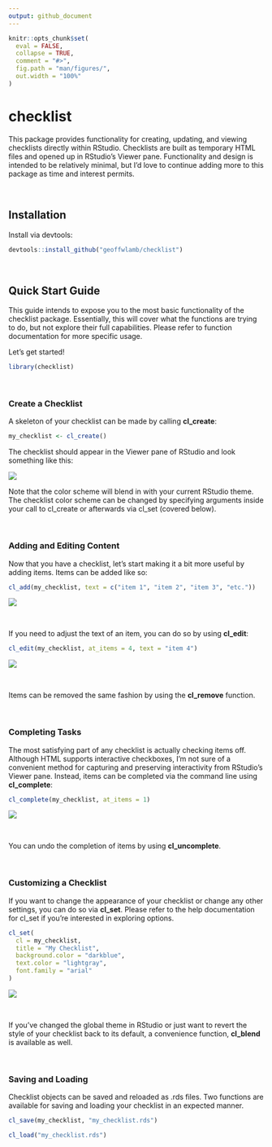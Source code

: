 ```yaml
---
output: github_document
---
```


<!-- README.md is generated from README.Rmd. Please edit that file -->

```r
knitr::opts_chunk$set(
  eval = FALSE,
  collapse = TRUE,
  comment = "#>",
  fig.path = "man/figures/",
  out.width = "100%"
)
```
# checklist

This package provides functionality for creating, updating, and viewing checklists directly within RStudio. Checklists are built as temporary HTML files and opened up in RStudio's Viewer pane. Functionality and design is intended to be relatively minimal, but I'd love to continue adding more to this package as time and interest permits. 

<br>

## Installation

Install via devtools:

``` r
devtools::install_github("geoffwlamb/checklist")
```

<br>

## Quick Start Guide
This guide intends to expose you to the most basic functionality of the checklist package. Essentially, this will cover what the functions are trying to do, but not explore their full capabilities. Please refer to function documentation for more specific usage. 

Let's get started!

``` r
library(checklist)
```

<br>

### Create a Checklist
A skeleton of your checklist can be made by calling <strong>cl_create</strong>:
``` r
my_checklist <- cl_create()
```
The checklist should appear in the Viewer pane of RStudio and look something like this:

<img src="man/figures/cl_create.png" />



Note that the color scheme will blend in with your current RStudio theme. The checklist color scheme can be changed by specifying arguments inside your call to cl_create or afterwards via cl_set (covered below).

<br>

### Adding and Editing Content
Now that you have a checklist, let's start making it a bit more useful by adding items. Items can be added like so:
``` r
cl_add(my_checklist, text = c("item 1", "item 2", "item 3", "etc."))
```

<img src="man/figures/cl_add.PNG" />

<br>

If you need to adjust the text of an item, you can do so by using <strong>cl_edit</strong>:

``` r
cl_edit(my_checklist, at_items = 4, text = "item 4")
```

<img src="man/figures/cl_edit.PNG" />

<br>

Items can be removed the same fashion by using the <strong>cl_remove</strong> function.

<br>

### Completing Tasks
The most satisfying part of any checklist is actually checking items off. Although HTML supports interactive checkboxes, I'm not sure of a convenient method for capturing and preserving interactivity from RStudio's Viewer pane. Instead, items can be completed via the command line using <strong>cl_complete</strong>:
``` r
cl_complete(my_checklist, at_items = 1)
```

<img src="man/figures/cl_complete.PNG" />

<br>

You can undo the completion of items by using <strong>cl_uncomplete</strong>.

<br>

### Customizing a Checklist
If you want to change the appearance of your checklist or change any other settings, you can do so via <strong>cl_set</strong>. Please refer to the help documentation for cl_set if you're interested in exploring options.
``` r
cl_set(
  cl = my_checklist, 
  title = "My Checklist", 
  background.color = "darkblue", 
  text.color = "lightgray", 
  font.family = "arial"
)
```

<img src="man/figures/cl_set.PNG" />

<br>

If you've changed the global theme in RStudio or just want to revert the style of your checklist back to its default, a convenience function, <strong>cl_blend</strong> is available as well.

<br>

### Saving and Loading
Checklist objects can be saved and reloaded as .rds files. Two functions are available for saving and loading your checklist in an expected manner.
``` r
cl_save(my_checklist, "my_checklist.rds")

cl_load("my_checklist.rds")
```
